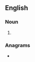 ==English==

===Noun===
{{head|en|noun form}}

# {{plural of|alnico|lang=en}}

===Anagrams===
* {{anagrams|en|a=acilnos|Liconas|Nicolas|oilcans}}